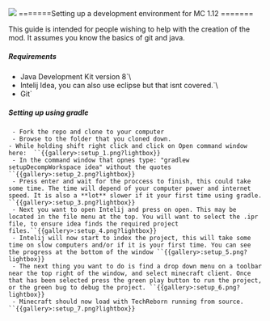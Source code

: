 ![](/mods/techreborn/wrench.png) =======Setting up a
development environment for MC 1.12 =======

This guide is intended for people wishing to help with the creation of
the mod. It assumes you know the basics of git and java.

##### Requirements

* Java Development Kit version 8`\
* Intelij Idea, you can also use eclipse but that isnt covered.`\
* Git`

##### Setting up using gradle

` - Fork the repo and clone to your computer`\
` - Browse to the folder that you cloned down.`\
` - While holding shift right click and click on Open command window here:  ``{{gallery>:setup_1.png?lightbox}}  `\
` - In the command window that opnes type: "gradlew setupDecompWorkspace idea" without the quotes ``{{gallery>:setup_2.png?lightbox}}`\
` - Press enter and wait for the proccess to finish, this could take some time. The time will depend of your computer power and internet speed. It is also a **lot** slower if it your first time using gradle. ``{{gallery>:setup_3.png?lightbox}}`\
` - Next you want to open Intelij and press on open. This may be located in the file menu at the top. You will want to select the .ipr file, to ensure idea finds the required project files.``{{gallery>:setup_4.png?lightbox}}`\
` - Intelij will now start to index the project, this will take some time on slow computers and/or if it is your first time. You can see the progress at the bottom of the window ``{{gallery>:setup_5.png?lightbox}}`\
` - The next thing you want to do is find a drop down menu on a toolbar near the top right of the window, and select minecraft client. Once that has been selected press the green play button to run the project, or the green bug to debug the project. ``{{gallery>:setup_6.png?lightbox}}`\
` - Minecraft should now load with TechReborn running from source. ``{{gallery>:setup_7.png?lightbox}}`
